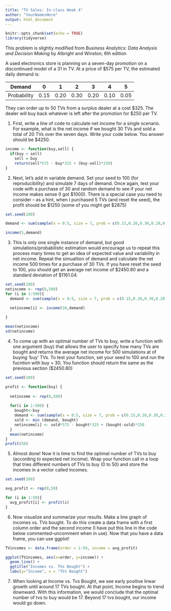 ```yaml
---
title: "TV Sales: In-class Week 4"
author: "YourNamesHere"
output: html_document
---
```


```r
knitr::opts_chunk$set(echo = TRUE)
library(tidyverse)
```

This problem is slightly modified from _Business Analytics: Data Analysis and Decision Making_ by Albright and Winston; 6th edition

A used electronics store is planning on a seven-day promotion on a discontinued model of a 31 in TV.  At a price of \$575 per TV, the estimated daily demand is:

|Demand|0|1|2|3|4|5|
|:-----:|:-----:|:-----:|:-----:|:-----:|:-----:|:-----:|
| Probability | 0.15|0.20|0.30|0.20|0.10|0.05|

They can order up to 50 TVs from a surplus dealer at a cost \$325.  The dealer will buy back whatever is left after the promotion for \$250 per TV.

1) First, write a line of code to calculate net income for a single scenario.  For example, what is the net income if we bought 30 TVs and sold a total of 20 TVs over the seven days. Write your code below.  You answer should be \$4250.

```r

income <- function(buy,sell) {
  if(buy < sell)
    sell = buy
    return(sell*575 - buy*325 + (buy-sell)*250)
}

```

2) Next, let's add in variable demand.  Set your seed to 100 (for reproducibility) and simulate 7 days of demand.  Once again, test your code with a purchase of 30 and random demand to see if your net income makes sense (I got \$1000). There is a special case you need to consider -- as a hint, when I purchased 5 TVs (and reset the seed), the profit should be \$1250 (some of you might get \$2875)

```r
set.seed(100)

demand <- sum(sample(x = 0:5, size = 7, prob = c(0.15,0.20,0.30,0.20,0.10,0.05), replace = T))

income(5,demand)

```

3) This is only one single instance of demand, but good simulations/probabilistic estimation would encourage us to repeat this process many times to get an idea of expected value and variability in net income.  Repeat the simualtion of demand and calculate the net income 500 times for a purchase of 30 TVs.  If you have reset the seed to 100, you should get an average net income of \$2450.80 and a standard deviation of \$1161.04.

```r
set.seed(100)
netincome <- rep(0,500)
for (i in 1:500){
  demand <- sum(sample(x = 0:5, size = 7, prob = c(0.15,0.20,0.30,0.20,0.10,0.05), replace = T))

  netincome[i] <- income(30,demand)
  
}

mean(netincome)
sd(netincome)


```

4) To come up with an optimal number of TVs to buy, write a function with one argument (buy) that allows the user to specify how many TVs are bought and returns the average net income for 500 simulations at of buying 'buy' TVs. To test your function, set your seed to 100 and run the fucntion with buy = 30.  You function should return the same as the previous section (\$2450.80)

```r
set.seed(100)

profit <- function(buy) {
  
  netincome <- rep(0,500)
  
  for(i in 1:500) {
    bought<-buy
    demand <- sum(sample(x = 0:5, size = 7, prob = c(0.15,0.20,0.30,0.20,0.10,0.05), replace = T))
    sold <- min (demand, bought)
    netincome[i] <- sold*575 - bought*325 + (bought-sold)*250
  }
  mean(netincome)
}
profit(50)


```

5) Almost done! Now it is time to find the optimal number of TVs to buy (according to expected net income).  Wrap your function call in a loop that tries different numbers of TVs to buy (0 to 50) and store the incomes in a vector called incomes. 

```r
set.seed(100)

avg_profit <- rep(0,50)

for (i in 1:50){
  avg_profit[i] <- profit(i)
}

```

6) Now visualize and summarize your results.  Make a line graph of incomes vs. TVs bought.  To do this create a data frame with a first column order and the second income (I have put this line in the code below commented--uncomment when in use).  Now that you have a data frame, you can use ggplot!

```r
TVincomes <- data.frame(order = 1:50, income = avg_profit)

ggplot(TVincomes, aes(x=order, y=income)) +
  geom_line() +
  ggtitle("Incomes vs. TVs Bought") +
  labs(y="Income", x = "TVs Bought")

```

7) When looking at Income vs. Tvs Bought, we see early positive linear growth until around 17 TVs bought. At that point, Income begins to trend downward. With this information, we would conclude that the optimal number of tvs to buy would be 17. Beyond 17 tvs bought, our income would go down. 